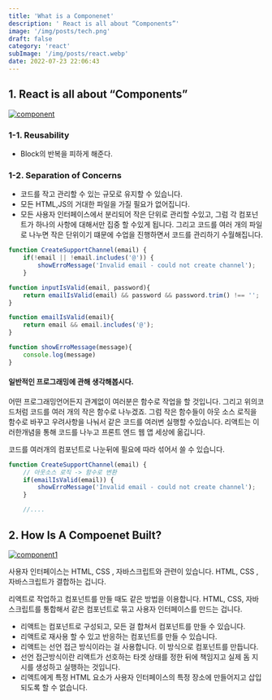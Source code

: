 ```yaml
---
title: 'What is a Componenet'
description: ' React is all about “Components”'
image: '/img/posts/tech.png'
draft: false
category: 'react'
subImage: '/img/posts/react.webp'
date: 2022-07-23 22:06:43
---
```


## 1. React is all about “Components”

[![component](https://imchanyo.netlify.app/static/74a0b0625f512a057571172a4df4bbe7/fe486/component.png)](https://imchanyo.netlify.app/static/74a0b0625f512a057571172a4df4bbe7/23a6b/component.png)

### 1-1. Reusability

-   Block의 반복을 피하게 해준다.

### 1-2. Separation of Concerns

-   코드를 작고 관리할 수 있는 규모로 유지할 수 있습니다.
-   모든 HTML,JS의 거대한 파일을 가질 필요가 없어집니다.
-   모든 사용자 인터페이스에서 분리되어 작은 단위로 관리할 수있고, 그럼 각 컴포넌트가 하나의 사항에 대해서만 집중 할 수있게 됩니다. 그리고 코드를 여러 개의 파일로 나누면 작은 단위이기 떄문에 수업을 진행하면서 코드를 관리하기 수월해집니다.

```jsx
function CreateSupportChannel(email) {
    if(!email || !email.includes('@')) {
        showErroMessage('Invalid email - could not create channel');
    }

function inputIsValid(email, password){
    return emailIsValid(email) && password && password.trim() !== '';
}

function emailIsValid(email){
    return email && email.includes('@');
}

function showErroMessage(message){
    console.log(message)
}
```

#### 일반적인 프로그래밍에 관해 생각해봅시다.

어떤 프로그래밍언어든지 관계없이 여러분은 함수로 작업을 할 것입니다. 그리고 위의코드처럼 코드를 여러 개의 작은 함수로 나누겠죠. 그럼 작은 함수들이 아웃 소스 로직을 함수로 바꾸고 우려사항을 나눠서 같은 코드를 여러번 실행할 수있습니다. 리액트는 이러한개념을 통해 코드를 나누고 프론트 엔드 웹 앱 세상에 옮깁니다.

코드를 여러개의 컴포넌트로 나눈뒤에 필요에 따라 섞어서 쓸 수 있습니다.

```jsx
function CreateSupportChannel(email) {
    // 아웃소스 로직 -> 함수로 변환
    if(emailIsValid(email)) {
        showErroMessage('Invalid email - could not create channel');
    }

    //....
```

## 2. How Is A Compoenet Built?

[![component1](https://imchanyo.netlify.app/static/351a0cb91eacb1fad478d340bfa3bdb4/fe486/component1.png)](https://imchanyo.netlify.app/static/351a0cb91eacb1fad478d340bfa3bdb4/e52c7/component1.png)

사용자 인터페이스는 HTML, CSS , 자바스크립트와 관련이 있습니다. HTML, CSS , 자바스크립트가 결합하는 겁니다.

리액트로 작업하고 컴포넌트를 만들 때도 같은 방법을 이용합니다. HTML, CSS, 자바스크립트를 통합해서 같은 컴포넌트로 묶고 사용자 인터페이스를 만드는 겁니다.

-   리액트는 컴포넌트로 구성되고, 모든 걸 합쳐서 컴포넌트를 만들 수 있습니다.
-   리액트로 재사용 할 수 있고 반응하는 컴포넌트를 만들 수 있습니다.
-   리액트는 선언 접근 방식이라는 걸 사용합니다. 이 방식으로 컴포넌트를 만듭니다.
-   선언 접근방식이란 리액트가 선호하는 타겟 상태를 정한 뒤에 책임지고 실제 돔 지시를 생성하고 실행하는 것입니다.
-   리액트에게 특정 HTML 요소가 사용자 인터페이스의 특정 장소에 만들어지고 삽입되도록 할 수 없습니다.
